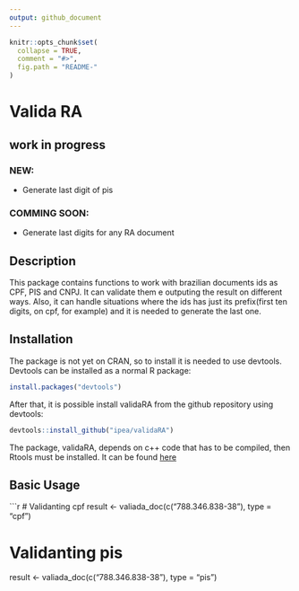 ```yaml
---
output: github_document
---
```


<!-- README.md is generated from README.Rmd. Please edit that file -->

```r
knitr::opts_chunk$set(
  collapse = TRUE,
  comment = "#>",
  fig.path = "README-"
)
```

# Valida RA


## work in progress 

### NEW:

-   Generate last digit of pis

### COMMING SOON:
  * Generate last digits for any RA document

## Description 

This package contains functions to work with brazilian documents ids as CPF, PIS and CNPJ. It can validate them e outputing the result on different ways. Also, it can handle situations where the ids has just its prefix(first ten digits, on cpf, for example) and it is needed to generate the last one. 

## Installation

The package is not yet on CRAN, so to install it is needed to use devtools. Devtools can be installed as a normal R package:

```r
install.packages("devtools") 
````

After that, it is possible install validaRA from the github repository using devtools:

```r
devtools::install_github("ipea/validaRA") 
````

The package, validaRA, depends on c++ code that has to be compiled, then Rtools must be installed. It can be found [here](https://cran.r-project.org/bin/windows/Rtools/)

## Basic Usage

```r
# Validanting cpf
result <- valiada_doc(c("788.346.838-38"), type = "cpf")

# Validanting pis
result <- valiada_doc(c("788.346.838-38"), type = "pis")
